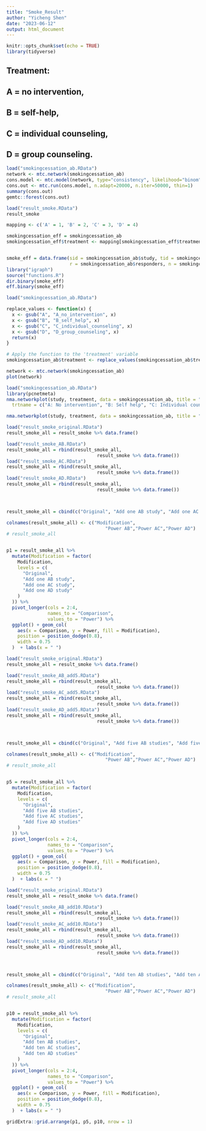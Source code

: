 ```yaml
---
title: "Smoke_Result"
author: "Yicheng Shen"
date: "2023-06-12"
output: html_document
---
```


```r
knitr::opts_chunk$set(echo = TRUE)
library(tidyverse)
```

## Treatment: 
##  A = no intervention, 
##  B = self-help, 
##  C = individual counseling,
##  D = group counseling.

```r
load("smokingcessation_ab.RData")
network <- mtc.network(smokingcessation_ab)
cons.model <- mtc.model(network, type="consistency", likelihood="binom", link="logit", linearModel="random")
cons.out <- mtc.run(cons.model, n.adapt=20000, n.iter=50000, thin=1)
summary(cons.out)
gemtc::forest(cons.out)
```


```r
load("result_smoke.RData")
result_smoke
```



```r
mapping <- c('A' = 1, 'B' = 2, 'C' = 3, 'D' = 4)

smokingcessation_eff = smokingcessation_ab
smokingcessation_eff$treatment <- mapping[smokingcessation_eff$treatment]


smoke_eff = data.frame(sid = smokingcessation_ab$study, tid = smokingcessation_eff$treatment, 
                       r = smokingcessation_ab$responders, n = smokingcessation_ab$sampleSize)
library("igraph")
source("functions.R")
dir.binary(smoke_eff)
eff.binary(smoke_eff)
```

```r
load("smokingcessation_ab.RData")

replace_values <- function(x) {
  x <- gsub("A", "A_no_intervention", x)
  x <- gsub("B", "B_self_help", x)
  x <- gsub("C", "C_individual_counseling", x)
  x <- gsub("D", "D_group_counseling", x)
  return(x)
}

# Apply the function to the 'treatment' variable
smokingcessation_ab$treatment <- replace_values(smokingcessation_ab$treatment)

network <- mtc.network(smokingcessation_ab)
plot(network)
```


```r
load("smokingcessation_ab.RData")
library(pcnetmeta)
nma.networkplot(study, treatment, data = smokingcessation_ab, title = "Smoking Sessation Treatments", node.col = "orange", edge.col = "gray", adjust.thick = 10,
  trtname = c("A: No intervention", "B: Self help", "C: Individual counseling", "D: Group counseling"))

nma.networkplot(study, treatment, data = smokingcessation_ab, title = "Smoking Sessation", node.col = "orange")
```


```r
load("result_smoke_original.RData")
result_smoke_all = result_smoke %>% data.frame()

load("result_smoke_AB.RData")
result_smoke_all = rbind(result_smoke_all, 
                                 result_smoke %>% data.frame())
load("result_smoke_AC.RData")
result_smoke_all = rbind(result_smoke_all, 
                                 result_smoke %>% data.frame())
load("result_smoke_AD.RData")
result_smoke_all = rbind(result_smoke_all, 
                                 result_smoke %>% data.frame())



result_smoke_all = cbind(c("Original", "Add one AB study", "Add one AC study", "Add one AD study"), result_smoke_all)

colnames(result_smoke_all) <- c("Modification",
                                    "Power AB","Power AC","Power AD")
# result_smoke_all


p1 = result_smoke_all %>%
  mutate(Modification = factor(
    Modification,
    levels = c(
      "Original",
      "Add one AB study",
      "Add one AC study",
      "Add one AD study"
    )
  )) %>%
  pivot_longer(cols = 2:4,
               names_to = "Comparison",
               values_to = "Power") %>%
  ggplot() + geom_col(
    aes(x = Comparison, y = Power, fill = Modification),
    position = position_dodge(0.8),
    width = 0.75
  )  + labs(x = " ")
```


```r
load("result_smoke_original.RData")
result_smoke_all = result_smoke %>% data.frame()

load("result_smoke_AB_add5.RData")
result_smoke_all = rbind(result_smoke_all, 
                                 result_smoke %>% data.frame())
load("result_smoke_AC_add5.RData")
result_smoke_all = rbind(result_smoke_all, 
                                 result_smoke %>% data.frame())
load("result_smoke_AD_add5.RData")
result_smoke_all = rbind(result_smoke_all, 
                                 result_smoke %>% data.frame())



result_smoke_all = cbind(c("Original", "Add five AB studies", "Add five AC studies", "Add five AD studies"), result_smoke_all)

colnames(result_smoke_all) <- c("Modification",
                                    "Power AB","Power AC","Power AD")
# result_smoke_all


p5 = result_smoke_all %>%
  mutate(Modification = factor(
    Modification,
    levels = c(
      "Original",
      "Add five AB studies",
      "Add five AC studies",
      "Add five AD studies"
    )
  )) %>%
  pivot_longer(cols = 2:4,
               names_to = "Comparison",
               values_to = "Power") %>%
  ggplot() + geom_col(
    aes(x = Comparison, y = Power, fill = Modification),
    position = position_dodge(0.8),
    width = 0.75
  )  + labs(x = " ")
```



```r
load("result_smoke_original.RData")
result_smoke_all = result_smoke %>% data.frame()

load("result_smoke_AB_add10.RData")
result_smoke_all = rbind(result_smoke_all, 
                                 result_smoke %>% data.frame())
load("result_smoke_AC_add10.RData")
result_smoke_all = rbind(result_smoke_all, 
                                 result_smoke %>% data.frame())
load("result_smoke_AD_add10.RData")
result_smoke_all = rbind(result_smoke_all, 
                                 result_smoke %>% data.frame())



result_smoke_all = cbind(c("Original", "Add ten AB studies", "Add ten AC studies", "Add ten AD studies"), result_smoke_all)

colnames(result_smoke_all) <- c("Modification",
                                    "Power AB","Power AC","Power AD")
# result_smoke_all


p10 = result_smoke_all %>%
  mutate(Modification = factor(
    Modification,
    levels = c(
      "Original",
      "Add ten AB studies",
      "Add ten AC studies",
      "Add ten AD studies"
    )
  )) %>%
  pivot_longer(cols = 2:4,
               names_to = "Comparison",
               values_to = "Power") %>%
  ggplot() + geom_col(
    aes(x = Comparison, y = Power, fill = Modification),
    position = position_dodge(0.8),
    width = 0.75
  )  + labs(x = " ")
```

```r
gridExtra::grid.arrange(p1, p5, p10, nrow = 1)
```

